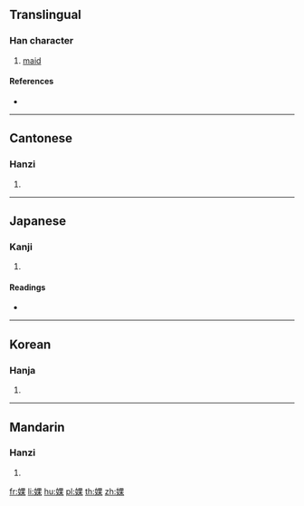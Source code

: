 ==Translingual==

===Han character===
{{Han char|rn=38|rad=女|as=08|sn=11|four=46494|canj=VWD|ids=⿰女果}}

# [[maid]]

====References====
* {{Han ref|kx=0264.200|dkj=06404|dj=0531.120|hdz=21057.140|uh=5A50|ud=23120|bh=D4D6|bd=54486}}

----

==Cantonese==

===Hanzi===
{{yue-hanzi|jyut=[[gwo2]], [[o1]], [[wo2]]|y=gwo2, o1, wo2}}

# {{defn|lang=yue|sort=女08}}

----

==Japanese==

===Kanji===
{{ja-kanji|grade=|rs=女08}}

# {{defn|lang=ja|sort=女08}}

====Readings====
* {{ja-readings|on=[[わ]] (wa), [[か]] (ka)|kun=[[たおやか]] (taoyaka), [[はべる]] (haberu)}}

----

==Korean==

===Hanja===
{{ko-hanja|hangeul=와|rv=wa|mr=wa}}

# {{defn|lang=ko|sort=女08}}

----

==Mandarin==

===Hanzi===
{{cmn-hanzi|pin=[[wǒ]] ([[wo3]])|wg=wo<sup>3</sup>}}

# {{defn|lang=cmn|sort=女08}}

[[fr:婐]]
[[li:婐]]
[[hu:婐]]
[[pl:婐]]
[[th:婐]]
[[zh:婐]]